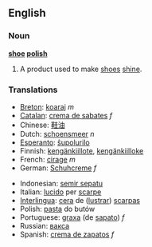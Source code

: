 ==English==

===Noun===
'''[[shoe]] [[polish]]'''

# A product used to make [[shoe]]s [[shine]].

===Translations===
{{top}}
*[[Breton]]: [[koaraj]] ''m''
*[[Catalan]]: [[crema de sabates]] ''f''
*Chinese: [[鞋油]]
*Dutch: [[schoensmeer]] ''n''
*[[Esperanto]]: [[ŝupolurilo]]
*Finnish: [[kengänkiillote]], [[kengänkiilloke]]
*French: [[cirage]] ''m''
*German: [[Schuhcreme]] ''f''
{{mid}}
*Indonesian: [[semir sepatu]]
*Italian: [[lucido]] per [[scarpe]]
*[[Interlingua]]: [[cera]] de ([[lustrar]]) [[scarpa]]s
*Polish: [[pasta]] do butów
*Portuguese: [[graxa]] (de [[sapato]]) ''f''
*Russian: [[вакса]]
*Spanish: [[crema de zapatos]] ''f''
{{bottom}}
